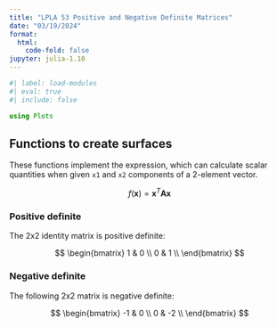 ```yaml
---
title: "LPLA 53 Positive and Negative Definite Matrices"
date: "03/19/2024"
format:
  html:
    code-fold: false
jupyter: julia-1.10
---
```


```julia
#| label: load-modules
#| eval: true
#| include: false

using Plots
```

## Functions to create surfaces

These functions implement the expression, which can calculate scalar quantities when given `x1` and `x2` components of a 2-element vector.

$$ f(\mathbf x) = \mathbf x^T \mathbf A \mathbf x $$

### Positive definite

The 2x2 identity matrix is positive definite:

$$
\begin{bmatrix}
1 & 0 \\
0 & 1 \\
\end{bmatrix}
$$

### Negative definite

The following 2x2 matrix is negative definite:

$$
\begin{bmatrix}
-1 & 0 \\
0 & -2 \\
\end{bmatrix}
$$
